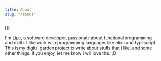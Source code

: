 ```yaml
---
title: About
slug: "/about"
---
```


Hi!

I'm Lipe, a software developer, passionate about functional programming and math.
I like work with programming languages like elixir and typescript.
This is my digital garden project to write about stuffs that i like, and some other things. If you enjoy, let me know i will love this. ;D
